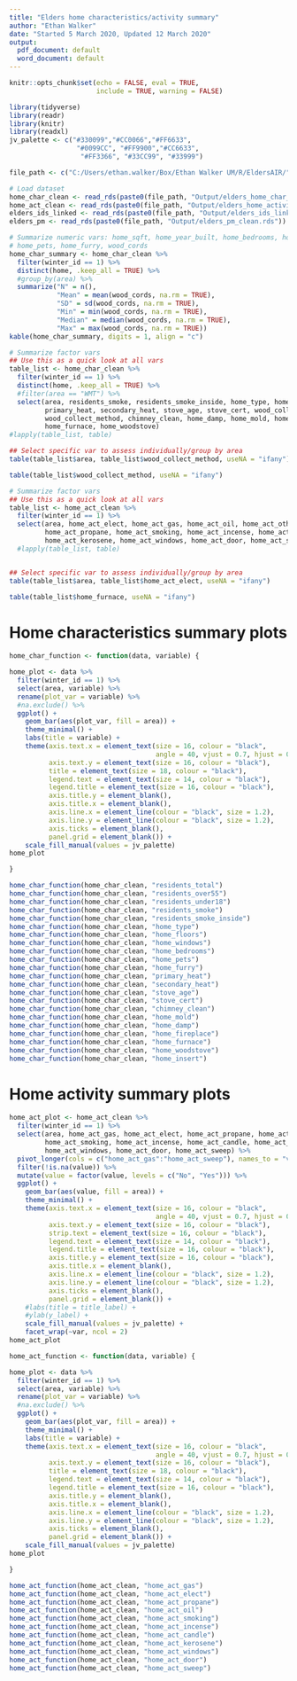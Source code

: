 ```yaml
---
title: "Elders home characteristics/activity summary"
author: "Ethan Walker"
date: "Started 5 March 2020, Updated 12 March 2020"
output:
  pdf_document: default
  word_document: default
---
```


```r
knitr::opts_chunk$set(echo = FALSE, eval = TRUE, 
                      include = TRUE, warning = FALSE)
```

```r
library(tidyverse)
library(readr)
library(knitr)
library(readxl)
jv_palette <- c("#330099","#CC0066","#FF6633", 
                 "#0099CC", "#FF9900","#CC6633",
                  "#FF3366", "#33CC99", "#33999")
```

```r
file_path <- c("C:/Users/ethan.walker/Box/Ethan Walker UM/R/EldersAIR/")

# Load dataset
home_char_clean <- read_rds(paste0(file_path, "Output/elders_home_char_clean.rds"))
home_act_clean <- read_rds(paste0(file_path, "Output/elders_home_activity_clean.rds"))
elders_ids_linked <- read_rds(paste0(file_path, "Output/elders_ids_linked.rds"))
elders_pm <- read_rds(paste0(file_path, "Output/elders_pm_clean.rds"))
```

```r
# Summarize numeric vars: home_sqft, home_year_built, home_bedrooms, home_windows,
# home_pets, home_furry, wood_cords
home_char_summary <- home_char_clean %>% 
  filter(winter_id == 1) %>% 
  distinct(home, .keep_all = TRUE) %>% 
  #group_by(area) %>% 
  summarize("N" = n(),
            "Mean" = mean(wood_cords, na.rm = TRUE), 
            "SD" = sd(wood_cords, na.rm = TRUE), 
            "Min" = min(wood_cords, na.rm = TRUE), 
            "Median" = median(wood_cords, na.rm = TRUE), 
            "Max" = max(wood_cords, na.rm = TRUE))
kable(home_char_summary, digits = 1, align = "c")

# Summarize factor vars
## Use this as a quick look at all vars
table_list <- home_char_clean %>%  
  filter(winter_id == 1) %>%  
  distinct(home, .keep_all = TRUE) %>% 
  #filter(area == "WMT") %>% 
  select(area, residents_smoke, residents_smoke_inside, home_type, home_floors,
         primary_heat, secondary_heat, stove_age, stove_cert, wood_collect,
         wood_collect_method, chimney_clean, home_damp, home_mold, home_fireplace,
         home_furnace, home_woodstove)
#lapply(table_list, table)

## Select specific var to assess individually/group by area
table(table_list$area, table_list$wood_collect_method, useNA = "ifany")

table(table_list$wood_collect_method, useNA = "ifany")
```

```r
# Summarize factor vars
## Use this as a quick look at all vars
table_list <- home_act_clean %>% 
  filter(winter_id == 1) %>% 
  select(area, home_act_elect, home_act_gas, home_act_oil, home_act_other,
         home_act_propane, home_act_smoking, home_act_incense, home_act_candle,
         home_act_kerosene, home_act_windows, home_act_door, home_act_sweep) 
  #lapply(table_list, table)


## Select specific var to assess individually/group by area
table(table_list$area, table_list$home_act_elect, useNA = "ifany")

table(table_list$home_furnace, useNA = "ifany")
```

# Home characteristics summary plots
```r
home_char_function <- function(data, variable) {

home_plot <- data %>% 
  filter(winter_id == 1) %>% 
  select(area, variable) %>% 
  rename(plot_var = variable) %>% 
  #na.exclude() %>% 
  ggplot() +
    geom_bar(aes(plot_var, fill = area)) +
    theme_minimal() +
    labs(title = variable) +
    theme(axis.text.x = element_text(size = 16, colour = "black", 
                                     angle = 40, vjust = 0.7, hjust = 0.7),
          axis.text.y = element_text(size = 16, colour = "black"),
          title = element_text(size = 18, colour = "black"),
          legend.text = element_text(size = 14, colour = "black"),
          legend.title = element_text(size = 16, colour = "black"),
          axis.title.y = element_blank(),
          axis.title.x = element_blank(),
          axis.line.x = element_line(colour = "black", size = 1.2), 
          axis.line.y = element_line(colour = "black", size = 1.2), 
          axis.ticks = element_blank(),
          panel.grid = element_blank()) +
    scale_fill_manual(values = jv_palette)
home_plot

}

home_char_function(home_char_clean, "residents_total")
home_char_function(home_char_clean, "residents_over55")
home_char_function(home_char_clean, "residents_under18")
home_char_function(home_char_clean, "residents_smoke")
home_char_function(home_char_clean, "residents_smoke_inside")
home_char_function(home_char_clean, "home_type")
home_char_function(home_char_clean, "home_floors")
home_char_function(home_char_clean, "home_windows")
home_char_function(home_char_clean, "home_bedrooms")
home_char_function(home_char_clean, "home_pets")
home_char_function(home_char_clean, "home_furry")
home_char_function(home_char_clean, "primary_heat")
home_char_function(home_char_clean, "secondary_heat")
home_char_function(home_char_clean, "stove_age")
home_char_function(home_char_clean, "stove_cert")
home_char_function(home_char_clean, "chimney_clean")
home_char_function(home_char_clean, "home_mold")
home_char_function(home_char_clean, "home_damp")
home_char_function(home_char_clean, "home_fireplace")
home_char_function(home_char_clean, "home_furnace")
home_char_function(home_char_clean, "home_woodstove")
home_char_function(home_char_clean, "home_insert")
```

# Home activity summary plots

```r
home_act_plot <- home_act_clean %>% 
  filter(winter_id == 1) %>% 
  select(area, home_act_gas, home_act_elect, home_act_propane, home_act_oil, 
         home_act_smoking, home_act_incense, home_act_candle, home_act_kerosene,
         home_act_windows, home_act_door, home_act_sweep) %>% 
  pivot_longer(cols = c("home_act_gas":"home_act_sweep"), names_to = "var") %>% 
  filter(!is.na(value)) %>% 
  mutate(value = factor(value, levels = c("No", "Yes"))) %>% 
  ggplot() +
    geom_bar(aes(value, fill = area)) +
    theme_minimal() +
    theme(axis.text.x = element_text(size = 16, colour = "black", 
                                     angle = 40, vjust = 0.7, hjust = 0.7),
          axis.text.y = element_text(size = 16, colour = "black"),
          strip.text = element_text(size = 16, colour = "black"),
          legend.text = element_text(size = 14, colour = "black"),
          legend.title = element_text(size = 16, colour = "black"),
          axis.title.y = element_text(size = 16, colour = "black"),
          axis.title.x = element_blank(),
          axis.line.x = element_line(colour = "black", size = 1.2), 
          axis.line.y = element_line(colour = "black", size = 1.2), 
          axis.ticks = element_blank(),
          panel.grid = element_blank()) +
    #labs(title = title_label) +
    #ylab(y_label) +
    scale_fill_manual(values = jv_palette) +
    facet_wrap(~var, ncol = 2)
home_act_plot
```


```r
home_act_function <- function(data, variable) {

home_plot <- data %>% 
  filter(winter_id == 1) %>% 
  select(area, variable) %>% 
  rename(plot_var = variable) %>% 
  #na.exclude() %>% 
  ggplot() +
    geom_bar(aes(plot_var, fill = area)) +
    theme_minimal() +
    labs(title = variable) +
    theme(axis.text.x = element_text(size = 16, colour = "black", 
                                     angle = 40, vjust = 0.7, hjust = 0.7),
          axis.text.y = element_text(size = 16, colour = "black"),
          title = element_text(size = 18, colour = "black"),
          legend.text = element_text(size = 14, colour = "black"),
          legend.title = element_text(size = 16, colour = "black"),
          axis.title.y = element_blank(),
          axis.title.x = element_blank(),
          axis.line.x = element_line(colour = "black", size = 1.2), 
          axis.line.y = element_line(colour = "black", size = 1.2), 
          axis.ticks = element_blank(),
          panel.grid = element_blank()) +
    scale_fill_manual(values = jv_palette)
home_plot

}

home_act_function(home_act_clean, "home_act_gas")
home_act_function(home_act_clean, "home_act_elect")
home_act_function(home_act_clean, "home_act_propane")
home_act_function(home_act_clean, "home_act_oil")
home_act_function(home_act_clean, "home_act_smoking")
home_act_function(home_act_clean, "home_act_incense")
home_act_function(home_act_clean, "home_act_candle")
home_act_function(home_act_clean, "home_act_kerosene")
home_act_function(home_act_clean, "home_act_windows")
home_act_function(home_act_clean, "home_act_door")
home_act_function(home_act_clean, "home_act_sweep")
```


